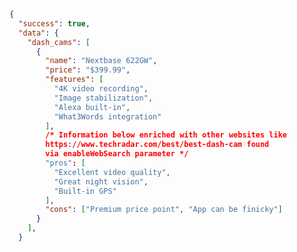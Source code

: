 ```json JSON
{
  "success": true,
  "data": {
    "dash_cams": [
      {
        "name": "Nextbase 622GW",
        "price": "$399.99",
        "features": [
          "4K video recording",
          "Image stabilization",
          "Alexa built-in",
          "What3Words integration"
        ],
        /* Information below enriched with other websites like
        https://www.techradar.com/best/best-dash-cam found
        via enableWebSearch parameter */
        "pros": [
          "Excellent video quality",
          "Great night vision",
          "Built-in GPS"
        ],
        "cons": ["Premium price point", "App can be finicky"]
      }
    ],
  }

```
